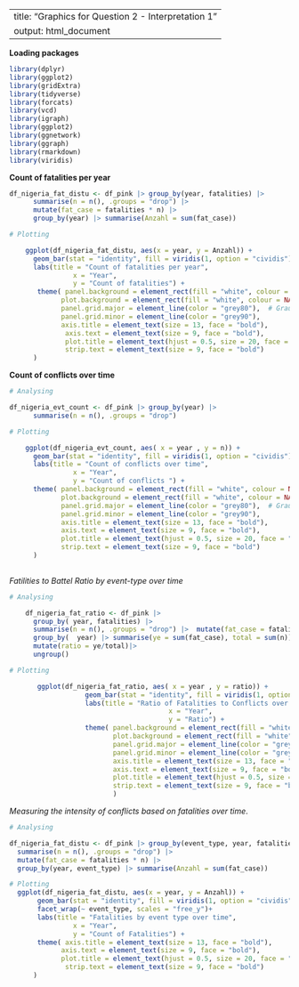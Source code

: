 
---
title: "Graphics for Question 2 - Interpretation 1"
output: html_document
---

**Loading packages**



```{r}

library(dplyr)
library(ggplot2)
library(gridExtra)
library(tidyverse)
library(forcats)
library(vcd)
library(igraph)
library(ggplot2)
library(ggnetwork)
library(ggraph)
library(rmarkdown)
library(viridis)

```


**Count of fatalities per year**

```{r echo=TRUE, message=FALSE, warning=FALSE}

df_nigeria_fat_distu <- df_pink |> group_by(year, fatalities) |> 
      summarise(n = n(), .groups = "drop") |>
      mutate(fat_case = fatalities * n) |>
      group_by(year) |> summarise(Anzahl = sum(fat_case))

# Plotting     

    ggplot(df_nigeria_fat_distu, aes(x = year, y = Anzahl)) +
      geom_bar(stat = "identity", fill = viridis(1, option = "cividis"), colour = "black") +
      labs(title = "Count of fatalities per year",
                x = "Year",
                y = "Count of fatalities") +
       theme( panel.background = element_rect(fill = "white", colour = NA), 
             plot.background = element_rect(fill = "white", colour = NA),
             panel.grid.major = element_line(color = "grey80"),  # Graue Haupt-Rasterlinien
             panel.grid.minor = element_line(color = "grey90"),
             axis.title = element_text(size = 13, face = "bold"),  
              axis.text = element_text(size = 9, face = "bold"),
              plot.title = element_text(hjust = 0.5, size = 20, face = "bold"),
              strip.text = element_text(size = 9, face = "bold") 
      ) 
```


**Count of conflicts over time**

```{r echo=TRUE, message=FALSE, warning=FALSE}

# Analysing 

df_nigeria_evt_count <- df_pink |> group_by(year) |>
      summarise(n = n(), .groups = "drop")

# Plotting 

    ggplot(df_nigeria_evt_count, aes( x = year , y = n)) +
      geom_bar(stat = "identity", fill = viridis(1, option = "cividis"), colour = "black") + 
      labs(title = "Count of conflicts over time",
                x = "Year",
                y = "Count of conflicts ") +
      theme( panel.background = element_rect(fill = "white", colour = NA), 
             plot.background = element_rect(fill = "white", colour = NA),
             panel.grid.major = element_line(color = "grey80"),  # Graue Haupt-Rasterlinien
             panel.grid.minor = element_line(color = "grey90"), 
             axis.title = element_text(size = 13, face = "bold"),  
             axis.text = element_text(size = 9, face = "bold"),
             plot.title = element_text(hjust = 0.5, size = 20, face = "bold"),
             strip.text = element_text(size = 9, face = "bold") 
      )
    

``` 

*Fatilities to Battel Ratio by event-type over time*

```{r echo=TRUE, message=FALSE, warning=FALSE}

# Analysing 

    df_nigeria_fat_ratio <- df_pink |>
      group_by( year, fatalities) |> 
      summarise(n = n(), .groups = "drop") |>  mutate(fat_case = fatalities * n) |>
      group_by(  year) |> summarise(ye = sum(fat_case), total = sum(n)) |>
      mutate(ratio = ye/total)|> 
      ungroup() 

# Plotting 

       ggplot(df_nigeria_fat_ratio, aes( x = year , y = ratio)) +
                   geom_bar(stat = "identity", fill = viridis(1, option = "cividis"), colour = "black") +
                   labs(title = "Ratio of Fatalities to Conflicts over time",
                                        x = "Year",
                                        y = "Ratio") +
                   theme( panel.background = element_rect(fill = "white", colour = NA), 
                          plot.background = element_rect(fill = "white", colour = NA),
                          panel.grid.major = element_line(color = "grey80"),  # Graue Haupt-Rasterlinien
                          panel.grid.minor = element_line(color = "grey90"),
                          axis.title = element_text(size = 13, face = "bold"),  
                          axis.text = element_text(size = 9, face = "bold"),
                          plot.title = element_text(hjust = 0.5, size = 20, face = "bold"),
                          strip.text = element_text(size = 9, face = "bold") 
                          )
```


*Measuring the intensity of conflicts based on fatalities over time*.

```{r echo=TRUE, message=FALSE, warning=FALSE}

# Analysing 

df_nigeria_fat_distu <- df_pink |> group_by(event_type, year, fatalities) |> 
  summarise(n = n(), .groups = "drop") |>
  mutate(fat_case = fatalities * n) |>
  group_by(year, event_type) |> summarise(Anzahl = sum(fat_case))

# Plotting 
  ggplot(df_nigeria_fat_distu, aes(x = year, y = Anzahl)) +
       geom_bar(stat = "identity", fill = viridis(1, option = "cividis"), colour = "black") +
       facet_wrap(~ event_type, scales = "free_y")+
       labs(title = "Fatalities by event type over time",
                x = "Year",
                y = "Count of Fatalities") +
       theme( axis.title = element_text(size = 13, face = "bold"),  
             axis.text = element_text(size = 9, face = "bold"),
             plot.title = element_text(hjust = 0.5, size = 20, face = "bold"),
              strip.text = element_text(size = 9, face = "bold") 
      )
```
